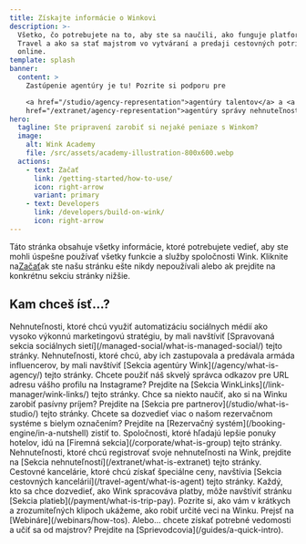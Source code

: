 ```yaml
---
title: Získajte informácie o Winkovi
description: >-
  Všetko, čo potrebujete na to, aby ste sa naučili, ako funguje platforma Wink
  Travel a ako sa stať majstrom vo vytváraní a predaji cestovných potrieb
  online.
template: splash
banner:
  content: >
    Zastúpenie agentúry je tu! Pozrite si podporu pre

    <a href="/studio/agency-representation">agentúry talentov</a> a <a
    href="/extranet/agency-representation">agentúry správy nehnuteľností</a>.
hero:
  tagline: Ste pripravení zarobiť si nejaké peniaze s Winkom?
  image:
    alt: Wink Academy
    file: /src/assets/academy-illustration-800x600.webp
  actions:
    - text: Začať
      link: /getting-started/how-to-use/
      icon: right-arrow
      variant: primary
    - text: Developers
      link: /developers/build-on-wink/
      icon: right-arrow
---
```


Táto stránka obsahuje všetky informácie, ktoré potrebujete vedieť, aby ste mohli úspešne používať všetky funkcie a služby spoločnosti Wink. Kliknite na[Začať](/getting-started/how-to-use)ak ste našu stránku ešte nikdy nepoužívali alebo ak prejdite na konkrétnu sekciu stránky nižšie.

## Kam chceš ísť...?

<CardGrid stagger>
  <Card title="Spravované sociálne siete" icon="seti:info">
    Nehnuteľnosti, ktoré chcú využiť automatizáciu sociálnych médií ako vysoko výkonnú marketingovú stratégiu, by mali navštíviť [Spravovaná sekcia sociálnych sietí](/managed-social/what-is-managed-social/) tejto stránky.
  </Card>

  <Card title="Agentúra Wink" icon="seti:info">
    Nehnuteľnosti, ktoré chcú, aby ich zastupovala a predávala armáda influencerov, by mali navštíviť [Sekcia agentúry Wink](/agency/what-is-agency/) tejto stránky.
  </Card>

  <Card title="WinkLinks" icon="seti:info">
    Chcete použiť náš skvelý správca odkazov pre URL adresu vášho profilu na Instagrame? Prejdite na [Sekcia WinkLinks](/link-manager/wink-links/) tejto stránky.
  </Card>

  <Card title="Partneri" icon="seti:info">
    Chce sa niekto naučiť, ako si na Winku zarobiť pasívny príjem? Prejdite na [Sekcia pre partnerov](/studio/what-is-studio/) tejto stránky.
  </Card>

  <Card title="Rezervačný systém" icon="seti:info">
    Chcete sa dozvedieť viac o našom rezervačnom systéme s bielym označením? Prejdite na [Rezervačný systém](/booking-engine/in-a-nutshell) zistiť to.
  </Card>

  <Card title="Korporácie" icon="seti:info">
    Spoločnosti, ktoré hľadajú lepšie ponuky hotelov, idú na [Firemná sekcia](/corporate/what-is-group) tejto stránky.
  </Card>

  <Card title="Nehnuteľnosti" icon="seti:info">
    Nehnuteľnosti, ktoré chcú registrovať svoje nehnuteľnosti na Wink, prejdite na [Sekcia nehnuteľností](/extranet/what-is-extranet) tejto stránky.
  </Card>

  <Card title="Cestovné kancelárie" icon="seti:info">
    Cestovné kancelárie, ktoré chcú získať špeciálne ceny, navštívia [Sekcia cestovných kancelárií](/travel-agent/what-is-agent) tejto stránky.
  </Card>

  <Card title="Platby" icon="seti:info">
    Každý, kto sa chce dozvedieť, ako Wink spracováva platby, môže navštíviť stránku [Sekcia platieb](/payment/what-is-trip-pay).
  </Card>

  <Card title="Webináre" icon="seti:info">
    Pozrite si, ako vám v krátkych a zrozumiteľných klipoch ukážeme, ako robiť určité veci na Winku. Prejsť na [Webináre](/webinars/how-tos).
  </Card>

  <Card title="Sprievodcovia" icon="seti:info">
    Alebo... chcete získať potrebné vedomosti a učiť sa od majstrov? Prejdite na [Sprievodcovia](/guides/a-quick-intro).
  </Card>
</CardGrid>

